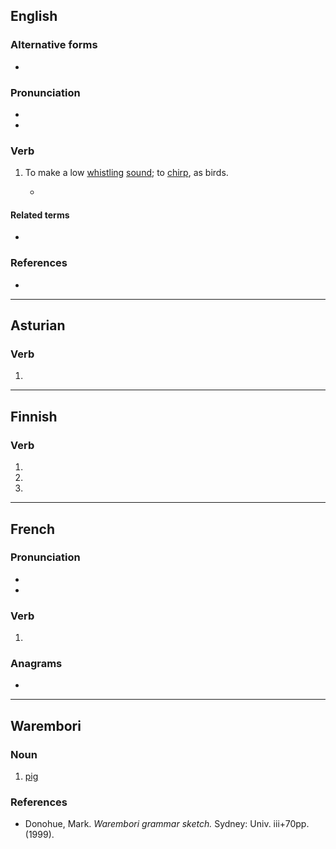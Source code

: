 {{also|PUE|pué|pu'e|pü}}
==English==

===Alternative forms===
* {{l|en|pew}}

===Pronunciation===
* {{IPA|en|/pjuː/}}
* {{rhymes|en|uː|s=1}}

===Verb===
{{en-verb}}

# {{lb|en|dated|intransitive}} To make a low [[whistle|whistling]] [[sound]]; to [[chirp]], as birds.
#* {{RQ:Sidney Arcadia|passage=The birds likewise with chirps and '''puing''' could / Cackling and chattering that of Jove beseech.}}

====Related terms====
* {{l|en|peevish}}

===References===
* {{R:Webster 1913}}

----

==Asturian==

===Verb===
{{ast-verb-form}}

# {{inflection of|ast|poder||3|s|pres|indc}}

----

==Finnish==

===Verb===
{{head|fi|verb form}}

# {{fi-form of|mood=indicative|tense=present connegative|pukea}}
# {{fi-form of|pr=second-person|pl=singular|mood=imperative|tense=present|pukea}}
# {{fi-form of|pr=second-person|pl=singular|mood=imperative|tense=present connegative|pukea}}

----

==French==

===Pronunciation===
* {{fr-IPA|pos=v}}
* {{homophones|fr|pu|pues|puent|pus|put|pût}}

===Verb===
{{head|fr|verb form}}

# {{inflection of|fr|puer||1//3|s|pres|ind//sub|;|2|s|impr}}

===Anagrams===
* {{l|fr|peu}}

----

==Warembori==

===Noun===
{{head|wsa|noun}}

# [[pig]]
#: {{ux|wsa|E '''pue''' pa kambi.|translation=I hunt big pigs.}}

===References===
* Donohue, Mark. ''Warembori grammar sketch.'' Sydney: Univ. iii+70pp. (1999).